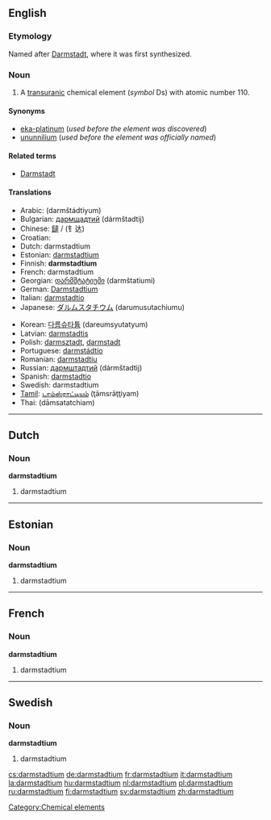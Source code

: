 {{see|Darmstadtium}}
==English==
{{elements|Ds|meitnerium|Mt|roentgenium|Rg}}

===Etymology===
Named after [[w:Darmstadt|Darmstadt]], where it was first synthesized.

===Noun===
{{en-noun|-}}
{{wikipedia}}

# A [[transuranic]] chemical element (''symbol'' Ds) with atomic number 110.

====Synonyms====
*[[eka-platinum]] (''used before the element was discovered'')
*[[ununnilium]] (''used before the element was officially named'')

====Related terms====
*[[w:Darmstadt|Darmstadt]]

====Translations====
{{top}}
*Arabic: {{ARchar|[[دارمشتادتيوم]]}} (darmštádtiyum) {{m}}
*Bulgarian: [[дармщадтий]] (dármštadtij) {{m}}
*Chinese: [[鐽]] / (钅达)
*Croatian: {{t|hr|darmstadij|m}}
*Dutch: darmstadtium {{n}}
*Estonian: [[#Estonian|darmstadtium]]
*Finnish: '''darmstadtium'''
*French: darmstadtium {{m}}
*Georgian: [[დარმშტატიუმი]] (darmštatiumi)
*German: [[Darmstadtium]] {{n}}
*Italian: [[darmstadtio]] {{m}}
*Japanese: [[ダルムスタチウム]] (darumusutachiumu)
{{mid}}
*Korean: [[다름슈타튬]] (dareumsyutatyum)
*Latvian: [[darmstadtis]]
*Polish: [[darmsztadt]], [[darmstadt]] {{m}}
*Portuguese: [[darmstádtio]] {{m}}
*Romanian: [[darmstadtiu]] {{n}}
*Russian: [[дармштадтий]] (dármštadtij) {{m}}
*Spanish: [[darmstadtio]] {{m}}
*Swedish: darmstadtium
*[[Tamil]]: [[டாம்ஸ்ராட்டியம்]] (ţāmsrāţţiyam)
*Thai: {{THchar|[[ดาร์มลตัดเชียม]]}} (dāmsatatchiam)
{{bottom}}

----

==Dutch==

===Noun===
'''darmstadtium''' {{n}}

# darmstadtium

----

==Estonian==

===Noun===
'''darmstadtium'''

# darmstadtium {{et-chemical element}}

----

==French==

===Noun===
'''darmstadtium''' {{m}}

# darmstadtium

----

==Swedish==

===Noun===
'''darmstadtium'''

# darmstadtium

[[Category:Chemical elements]]

[[cs:darmstadtium]]
[[de:darmstadtium]]
[[fr:darmstadtium]]
[[it:darmstadtium]]
[[la:darmstadtium]]
[[hu:darmstadtium]]
[[nl:darmstadtium]]
[[pl:darmstadtium]]
[[ru:darmstadtium]]
[[fi:darmstadtium]]
[[sv:darmstadtium]]
[[zh:darmstadtium]]